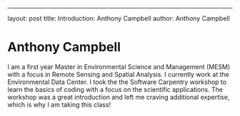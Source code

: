 ---
layout: post
title: Introduction: Anthony Campbell
author: Anthony Campbell

# Anthony Campbell

  I am a first year Master in Environmental Science and Management (MESM) with a focus in Remote Sensing and Spatial Analysis. I currently work at the Environmental Data Center. I took the the Software Carpentry workshop to learn the basics of coding with a focus on the scientific applications. The workshop was a great introduction and left me craving additional expertise, which is why I am taking this class!